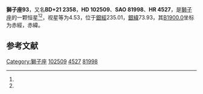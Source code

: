{{Starbox begin
| name = 獅子座93
}}
{{Starbox observe
| epoch = [[J2000.0|J2000.0]]
| constell = [[獅子座|獅子座]]<ref name=SIMBAD>{{cite web
 | url=http://simbad.u-strasbg.fr/simbad/sim-id?Ident=HR+4527
 | title =Pulsating variable Star
 | publisher=Centre de Données astronomiques de Strasbourg
 | work=SIMBAD
 | accessdate=2012-07-13}}</ref><ref name=DATA>{{cite web
 | url=http://vizier.u-strasbg.fr/viz-bin/VizieR-5?-out.add=.&-source=5050&-corr=PK=HR&-out.max=9999&HR=4527
 | title=VizieR Detailed Page
 | accessdate=2012-07-13
 | archive-date=2016-03-04
 | archive-url=https://web.archive.org/web/20160304211006/http://vizier.u-strasbg.fr/viz-bin/VizieR-5?-out.add=.&-source=5050&-corr=PK=HR&-out.max=9999&HR=4527
 | dead-url=no
 }}</ref>
| 星官 = 
| ra = {{RA|11|47|59.1}}<ref name=SIMBAD /><ref name=DATA />
| dec = {{DEC|+20|13|8}}<ref name=SIMBAD /><ref name=DATA />
| appmag_v = 4.53<ref name=SIMBAD /><ref name=DATA />
}}
{{Starbox character
| class = G5III-IVe+A7V<ref name=SIMBAD /><ref name=DATA />
| b-v = 0.55<ref name=SIMBAD /><ref name=DATA />
| u-b = 0.28<ref name=SIMBAD /><ref name=DATA />
| r-i = 0.36<ref name=SIMBAD /><ref name=DATA />
| variable = 
}}
{{Starbox astrometry
| radial_v = 0.28
| prop_mo_ra = 0
| parallax = 0.022
| p_error = 
}}
{{Starbox catalog
| names =BD+21 2358，[[SAO星表|SAO]] 81998，[[HD星表|HD]] 102509，[[HR星表|HR]] 4527}}
{{Starbox reference |Simbad=HR+4527}}
{{Starbox end}}

'''獅子座93'''，又名'''BD+21 2358'''，'''HD 102509'''、'''SAO 81998'''、'''HR 4527'''，是[[獅子座|獅子座]]的一颗恒星<ref name=SIMBAD /><ref name=DATA />，视星等为4.53，位于[[銀道座標系|銀經]]235.01，[[銀道座標系|銀緯]]73.93，其[[B1900.0|B1900.0]]坐标为赤經{{RA|11|42|49.6}}，赤緯{{DEC|+20|73.93|29}}。

== 参考文献 ==
{{reflist}}

{{star-stub}}

{{獅子座恒星}}
[[Category:獅子座|Category:獅子座]]
[[Category:HD和HDE天體|102509]]
[[Category:HR天體|4527]]
[[Category:SAO天體|81998]]